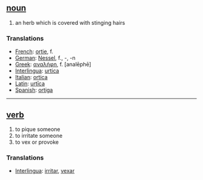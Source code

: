 == [[noun]] ==
# an herb which is covered with stinging hairs

=== Translations === 
 
*[[French]]: [[ortie]], f. 
*[[German]]: [[Nessel]], f., -, -n 
*[[Greek]]: [[αναλήφη]], f. [analēphē]
*[[Interlingua]]: [[urtica]] 
*[[Italian]]: [[ortica]] 
*[[Latin]]: [[urtīca]] 
*[[Spanish]]: [[ortiga]] 

----

== [[verb]] ==
# to pique someone
# to irritate someone
# to vex or provoke 

=== Translations ===
*[[Interlingua]]: [[irritar]], [[vexar]]